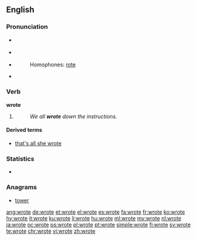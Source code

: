 ==English==

===Pronunciation===
* {{a|UK}} {{IPA|/ɹəʊt/}}
* {{a|US}} {{IPA|/ɹɔʊt/}}
* {{audio|en-us-wrote.ogg|Audio (US)|lang=en}}
*: Homophones: [[rote]]
* {{rhymes|əʊt}}

===Verb===
'''wrote'''

# {{en-simple past of|write}}
#: ''We all '''wrote''' down the instructions.''

====Derived terms====
* [[that's all she wrote]]

===Statistics===
* {{rank|faith|gentleman|persons|609|wrote|chief|company|sweet}}

===Anagrams===
* [[tower#English|tower]]

[[ang:wrote]]
[[de:wrote]]
[[et:wrote]]
[[el:wrote]]
[[es:wrote]]
[[fa:wrote]]
[[fr:wrote]]
[[ko:wrote]]
[[hy:wrote]]
[[it:wrote]]
[[ku:wrote]]
[[li:wrote]]
[[hu:wrote]]
[[ml:wrote]]
[[my:wrote]]
[[nl:wrote]]
[[ja:wrote]]
[[oc:wrote]]
[[ps:wrote]]
[[pl:wrote]]
[[pt:wrote]]
[[simple:wrote]]
[[fi:wrote]]
[[sv:wrote]]
[[te:wrote]]
[[chr:wrote]]
[[vi:wrote]]
[[zh:wrote]]
